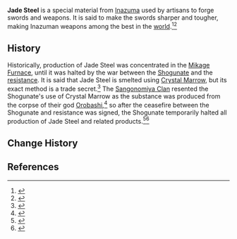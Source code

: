 {{Terminology Infobox
|region       = Inazuma
}}
'''Jade Steel''' is a special material from [[Inazuma]] used by artisans to forge swords and weapons. It is said to make the swords sharper and tougher, making Inazuman weapons among the best in the [[Teyvat|world]].<ref>{{Ref/NPC|Amenoma Tougo}}</ref><ref>{{Ref/Quest|Tatara Tales (Quest)}}</ref>

==History==
Historically, production of Jade Steel was concentrated in the [[Mikage Furnace]], until it was halted by the war between the [[Shogunate]] and the [[Watatsumi Army|resistance]]. It is said that Jade Steel is smelted using [[Crystal Marrow]], but its exact method is a trade secret.<ref>{{Ref/Quest|Tatara Tales: Purification Device}}</ref> The [[Sangonomiya Clan]] resented the Shogunate's use of Crystal Marrow as the substance was produced from the corpse of their god [[Orobashi]],<ref>{{Ref/NPC|Kujou Masahito}}</ref> so after the ceasefire between the Shogunate and resistance was signed, the Shogunate temporarily halted all production of Jade Steel and related products.<ref>{{Ref/BB|Inazuma Commercial Street Bulletin Board|Shogunate Announcement - Jade Steel}}</ref><ref>{{Ref/BB|Hanamizaka Bulletin Board|Amenoma Smithy Notice II}}</ref>

==Change History==
{{Change History|2.0}}

==References==
{{Reflist|2}}